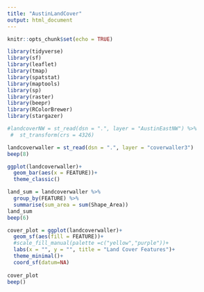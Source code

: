 ```yaml
---
title: "AustinLandCover"
output: html_document
---
```


```r
knitr::opts_chunk$set(echo = TRUE)
```

```r
library(tidyverse)
library(sf)
library(leaflet)
library(tmap)
library(spatstat)
library(maptools)
library(sp)
library(raster)
library(beepr)
library(RColorBrewer)
library(stargazer)
```

```r
#landcoverNW = st_read(dsn = ".", layer = "AustinEastNW") %>% 
 #  st_transform(crs = 4326)

landcoverwaller = st_read(dsn = ".", layer = "coverwaller3")
beep(8)
```

```r
ggplot(landcoverwaller)+
  geom_bar(aes(x = FEATURE))+
  theme_classic()
```

```r
land_sum = landcoverwaller %>% 
  group_by(FEATURE) %>% 
  summarise(sum_area = sum(Shape_Area))
land_sum
beep(6)
```


```r
cover_plot = ggplot(landcoverwaller)+
  geom_sf(aes(fill = FEATURE))+
  #scale_fill_manual(palette =c("yellow","purple"))+
  labs(x = "", y = "", title = "Land Cover Features")+
  theme_minimal()+
  coord_sf(datum=NA)
  
cover_plot 
beep()

```

